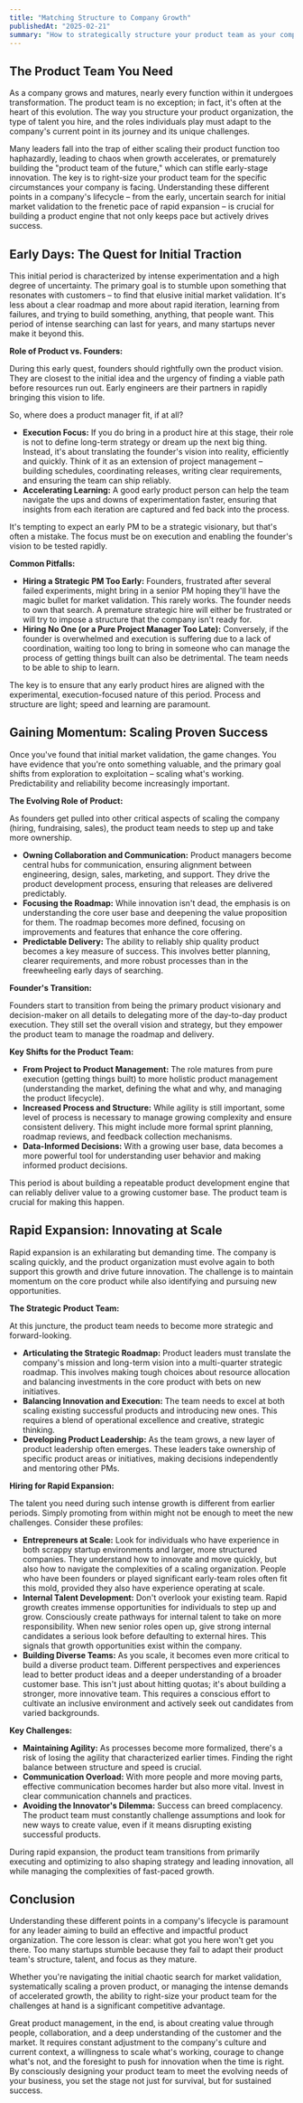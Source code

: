 ```yaml
---
title: "Matching Structure to Company Growth"
publishedAt: "2025-02-21"
summary: "How to strategically structure your product team as your company navigates different stages of growth, from early-stage experimentation to rapid scaling."
---
```


## The Product Team You Need

As a company grows and matures, nearly every function within it undergoes transformation. The product team is no exception; in fact, it's often at the heart of this evolution. The way you structure your product organization, the type of talent you hire, and the roles individuals play must adapt to the company's current point in its journey and its unique challenges.

Many leaders fall into the trap of either scaling their product function too haphazardly, leading to chaos when growth accelerates, or prematurely building the "product team of the future," which can stifle early-stage innovation. The key is to right-size your product team for the specific circumstances your company is facing. Understanding these different points in a company's lifecycle – from the early, uncertain search for initial market validation to the frenetic pace of rapid expansion – is crucial for building a product engine that not only keeps pace but actively drives success.

## Early Days: The Quest for Initial Traction

This initial period is characterized by intense experimentation and a high degree of uncertainty. The primary goal is to stumble upon something that resonates with customers – to find that elusive initial market validation. It's less about a clear roadmap and more about rapid iteration, learning from failures, and trying to build something, anything, that people want. This period of intense searching can last for years, and many startups never make it beyond this.

**Role of Product vs. Founders:**

During this early quest, founders should rightfully own the product vision. They are closest to the initial idea and the urgency of finding a viable path before resources run out. Early engineers are their partners in rapidly bringing this vision to life.

So, where does a product manager fit, if at all?

- **Execution Focus:** If you do bring in a product hire at this stage, their role is not to define long-term strategy or dream up the next big thing. Instead, it's about translating the founder's vision into reality, efficiently and quickly. Think of it as an extension of project management – building schedules, coordinating releases, writing clear requirements, and ensuring the team can ship reliably.
- **Accelerating Learning:** A good early product person can help the team navigate the ups and downs of experimentation faster, ensuring that insights from each iteration are captured and fed back into the process.

It's tempting to expect an early PM to be a strategic visionary, but that's often a mistake. The focus must be on execution and enabling the founder's vision to be tested rapidly.

**Common Pitfalls:**

- **Hiring a Strategic PM Too Early:** Founders, frustrated after several failed experiments, might bring in a senior PM hoping they'll have the magic bullet for market validation. This rarely works. The founder needs to own that search. A premature strategic hire will either be frustrated or will try to impose a structure that the company isn't ready for.
- **Hiring No One (or a Pure Project Manager Too Late):** Conversely, if the founder is overwhelmed and execution is suffering due to a lack of coordination, waiting too long to bring in someone who can manage the process of getting things built can also be detrimental. The team needs to be able to ship to learn.

The key is to ensure that any early product hires are aligned with the experimental, execution-focused nature of this period. Process and structure are light; speed and learning are paramount.

## Gaining Momentum: Scaling Proven Success

Once you've found that initial market validation, the game changes. You have evidence that you're onto something valuable, and the primary goal shifts from exploration to exploitation – scaling what's working. Predictability and reliability become increasingly important.

**The Evolving Role of Product:**

As founders get pulled into other critical aspects of scaling the company (hiring, fundraising, sales), the product team needs to step up and take more ownership.

- **Owning Collaboration and Communication:** Product managers become central hubs for communication, ensuring alignment between engineering, design, sales, marketing, and support. They drive the product development process, ensuring that releases are delivered predictably.
- **Focusing the Roadmap:** While innovation isn't dead, the emphasis is on understanding the core user base and deepening the value proposition for them. The roadmap becomes more defined, focusing on improvements and features that enhance the core offering.
- **Predictable Delivery:** The ability to reliably ship quality product becomes a key measure of success. This involves better planning, clearer requirements, and more robust processes than in the freewheeling early days of searching.

**Founder's Transition:**

Founders start to transition from being the primary product visionary and decision-maker on all details to delegating more of the day-to-day product execution. They still set the overall vision and strategy, but they empower the product team to manage the roadmap and delivery.

**Key Shifts for the Product Team:**

- **From Project to Product Management:** The role matures from pure execution (getting things built) to more holistic product management (understanding the market, defining the what and why, and managing the product lifecycle).
- **Increased Process and Structure:** While agility is still important, some level of process is necessary to manage growing complexity and ensure consistent delivery. This might include more formal sprint planning, roadmap reviews, and feedback collection mechanisms.
- **Data-Informed Decisions:** With a growing user base, data becomes a more powerful tool for understanding user behavior and making informed product decisions.

This period is about building a repeatable product development engine that can reliably deliver value to a growing customer base. The product team is crucial for making this happen.

## Rapid Expansion: Innovating at Scale

Rapid expansion is an exhilarating but demanding time. The company is scaling quickly, and the product organization must evolve again to both support this growth and drive future innovation. The challenge is to maintain momentum on the core product while also identifying and pursuing new opportunities.

**The Strategic Product Team:**

At this juncture, the product team needs to become more strategic and forward-looking.

- **Articulating the Strategic Roadmap:** Product leaders must translate the company's mission and long-term vision into a multi-quarter strategic roadmap. This involves making tough choices about resource allocation and balancing investments in the core product with bets on new initiatives.
- **Balancing Innovation and Execution:** The team needs to excel at both scaling existing successful products and introducing new ones. This requires a blend of operational excellence and creative, strategic thinking.
- **Developing Product Leadership:** As the team grows, a new layer of product leadership often emerges. These leaders take ownership of specific product areas or initiatives, making decisions independently and mentoring other PMs.

**Hiring for Rapid Expansion:**

The talent you need during such intense growth is different from earlier periods. Simply promoting from within might not be enough to meet the new challenges. Consider these profiles:

- **Entrepreneurs at Scale:** Look for individuals who have experience in both scrappy startup environments and larger, more structured companies. They understand how to innovate and move quickly, but also how to navigate the complexities of a scaling organization. People who have been founders or played significant early-team roles often fit this mold, provided they also have experience operating at scale.
- **Internal Talent Development:** Don't overlook your existing team. Rapid growth creates immense opportunities for individuals to step up and grow. Consciously create pathways for internal talent to take on more responsibility. When new senior roles open up, give strong internal candidates a serious look before defaulting to external hires. This signals that growth opportunities exist within the company.
- **Building Diverse Teams:** As you scale, it becomes even more critical to build a diverse product team. Different perspectives and experiences lead to better product ideas and a deeper understanding of a broader customer base. This isn't just about hitting quotas; it's about building a stronger, more innovative team. This requires a conscious effort to cultivate an inclusive environment and actively seek out candidates from varied backgrounds.

**Key Challenges:**

- **Maintaining Agility:** As processes become more formalized, there's a risk of losing the agility that characterized earlier times. Finding the right balance between structure and speed is crucial.
- **Communication Overload:** With more people and more moving parts, effective communication becomes harder but also more vital. Invest in clear communication channels and practices.
- **Avoiding the Innovator's Dilemma:** Success can breed complacency. The product team must constantly challenge assumptions and look for new ways to create value, even if it means disrupting existing successful products.

During rapid expansion, the product team transitions from primarily executing and optimizing to also shaping strategy and leading innovation, all while managing the complexities of fast-paced growth.

## Conclusion

Understanding these different points in a company's lifecycle is paramount for any leader aiming to build an effective and impactful product organization. The core lesson is clear: what got you here won't get you there. Too many startups stumble because they fail to adapt their product team's structure, talent, and focus as they mature.

Whether you're navigating the initial chaotic search for market validation, systematically scaling a proven product, or managing the intense demands of accelerated growth, the ability to right-size your product team for the challenges at hand is a significant competitive advantage.

Great product management, in the end, is about creating value through people, collaboration, and a deep understanding of the customer and the market. It requires constant adjustment to the company's culture and current context, a willingness to scale what's working, courage to change what's not, and the foresight to push for innovation when the time is right. By consciously designing your product team to meet the evolving needs of your business, you set the stage not just for survival, but for sustained success.
